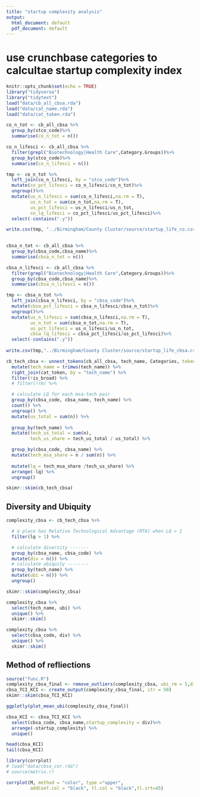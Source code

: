 ```yaml
---
title: "startup complexity analysis"
output:
  html_document: default
  pdf_document: default
---
```

# use crunchbase categories to calcultae startup complexity index

```r
knitr::opts_chunk$set(echo = TRUE)
library("tidyverse")
library("tidytext")
load("data/cb_all_cbsa.rda")
load("data/cat_name.rda")
load("data/cat_token.rda")
```

```r
co_n_tot <- cb_all_cbsa %>% 
  group_by(stco_code)%>%
  summarise(co_n_tot = n())

co_n_lifesci <- cb_all_cbsa %>% 
  filter(grepl("Biotechnology|Health Care",Category.Groups))%>%
  group_by(stco_code)%>%
  summarise(co_n_lifesci = n())

tmp <- co_n_tot %>%
  left_join(co_n_lifesci, by = "stco_code")%>%
  mutate(co_pct_lifesci = co_n_lifesci/co_n_tot)%>%
  ungroup()%>%
  mutate(us_n_lifesci = sum(co_n_lifesci,na.rm = T),
         us_n_tot = sum(co_n_tot,na.rm = T),
         us_pct_lifesci = us_n_lifesci/us_n_tot,
         co_lq_lifesci = co_pct_lifesci/us_pct_lifesci)%>%
  select(-contains(".y"))

write.csv(tmp, "../Birmingham/County Cluster/source/startup_life_co.csv")
  
```


```r
cbsa_n_tot <- cb_all_cbsa %>% 
  group_by(cbsa_code,cbsa_name)%>%
  summarise(cbsa_n_tot = n())

cbsa_n_lifesci <- cb_all_cbsa %>% 
  filter(grepl("Biotechnology|Health Care",Category.Groups))%>%
  group_by(cbsa_code,cbsa_name)%>%
  summarise(cbsa_n_lifesci = n())

tmp <- cbsa_n_tot %>%
  left_join(cbsa_n_lifesci, by = "cbsa_code")%>%
  mutate(cbsa_pct_lifesci = cbsa_n_lifesci/cbsa_n_tot)%>%
  ungroup()%>%
  mutate(us_n_lifesci = sum(cbsa_n_lifesci,na.rm = T),
         us_n_tot = sum(cbsa_n_tot,na.rm = T),
         us_pct_lifesci = us_n_lifesci/us_n_tot,
         cbsa_lq_lifesci = cbsa_pct_lifesci/us_pct_lifesci)%>%
  select(-contains(".y"))
  
write.csv(tmp,"../Birmingham/County Cluster/source/startup_life_cbsa.csv")
```


```r
cb_tech_cbsa <- unnest_tokens(cb_all_cbsa, tech_name, Categories, token = "regex", pattern = ",") %>%
  mutate(tech_name = trimws(tech_name)) %>%
  right_join(cat_token, by = "tech_name") %>%
  filter(!is_broad) %>%
  # filter(!rm) %>%

  # calculate LQ for each msa-tech pair
  group_by(cbsa_code, cbsa_name, tech_name) %>%
  count() %>%
  ungroup() %>%
  mutate(us_total = sum(n)) %>%
  
  group_by(tech_name) %>%
  mutate(tech_us_total = sum(n),
         tech_us_share = tech_us_total / us_total) %>%

  group_by(cbsa_code, cbsa_name) %>%
  mutate(tech_msa_share = n / sum(n)) %>%
  
  mutate(lq = tech_msa_share /tech_us_share) %>%
  arrange(-lq) %>%
  ungroup()

skimr::skim(cb_tech_cbsa)
```
## Diversity and Ubiquity

```r
complexity_cbsa <- cb_tech_cbsa %>%

  # a place has Relative Technological Advantage (RTA) when LQ > 1
  filter(lq > 1) %>%

  # calculate diversity -------
  group_by(cbsa_name, cbsa_code) %>%
  mutate(div = n()) %>%
  # calculate ubiquity --------
  group_by(tech_name) %>%
  mutate(ubi = n()) %>%
  ungroup()

skimr::skim(complexity_cbsa)
```

```r
complexity_cbsa %>%
  select(tech_name, ubi) %>%
  unique() %>%
  skimr::skim()

complexity_cbsa %>%
  select(cbsa_code, div) %>%
  unique() %>%
  skimr::skim()
```

## Method of refliections
```r
source("func.R")
complexity_cbsa_final <- remove_outliers(complexity_cbsa, ubi_rm = 5,div_rm = 5)
cbsa_TCI_KCI <- create_output(complexity_cbsa_final, itr = 50)
skimr::skim(cbsa_TCI_KCI)
```

```r
ggplotly(plot_mean_ubi(complexity_cbsa_final))

```
```r
cbsa_KCI <- cbsa_TCI_KCI %>%
  select(cbsa_code, cbsa_name,startup_complexity = div)%>% 
  arrange(-startup_complexity) %>%
  unique()

head(cbsa_KCI)
tail(cbsa_KCI)
```

```r
library(corrplot)
# load("data/cbsa_cor.rda")
# source(matrix.r)

corrplot(M, method = "color", type ="upper",
         addCoef.col = "black", tl.col = "black",tl.srt=45)
```

